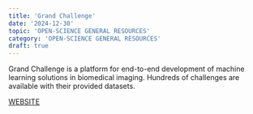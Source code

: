 ```yaml
---
title: 'Grand Challenge'
date: '2024-12-30'
topic: 'OPEN-SCIENCE GENERAL RESOURCES'
category: 'OPEN-SCIENCE GENERAL RESOURCES'
draft: true
---
```

Grand Challenge is a platform for end-to-end development of machine learning solutions in biomedical imaging.
Hundreds of challenges are available with their provided datasets.

<a className="text-primary-400 underline" target="_blank" href="https://101innovations.wordpress.com/">WEBSITE</a>

